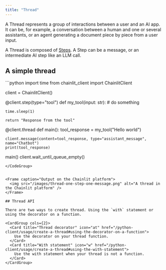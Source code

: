 ```yaml
---
title: "Thread"
---
```


A Thread represents a group of interactions between a user and an AI app. It can be, for example, a conversation between a human and one or several assistants, or an agent generating a document piece by piece from a user input.

A Thread is composed of [Steps](/concepts/step). A Step can be a message, or an intermediate AI step like an LLM call.

## A simple thread

<CodeGroup>
```python
import time
from chainlit_client import ChainlitClient

client = ChainlitClient()


@client.step(type="tool")
def my_tool(input: str):
    # do something

    time.sleep(1)

    return "Response from the tool"


@client.thread
def main():
    tool_response = my_tool("Hello world")

    client.message(content=tool_response, type="assistant_message", name="Chatbot")
    print(tool_response)


main()
client.wait_until_queue_empty()
```
</CodeGroup>


<Frame caption="Output on the Chainlit platform">
  <img src="/images/thread-one-step-one-message.png" alt="A thread in the Chainlit platform" />
</Frame>

## Thread API

There are two ways to create thread. Using the `with` statement or using the decorator on a function.

<CardGroup cols={2}>
  <Card title="Thread decorator" icon="at" href="/python-client/usage/create-a-thread#using-the-decorator-on-a-function">
    Use the decorator on your thread function.
  </Card>
  <Card title="With statement" icon="w" href="/python-client/usage/create-a-thread#using-the-with-statement">
    Use the with statement when your thread is not a function.
  </Card>
</CardGroup>